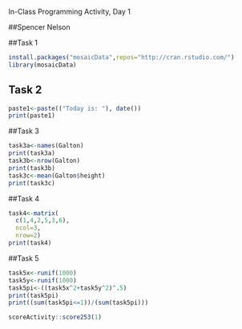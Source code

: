  In-Class Programming Activity, Day 1

##Spencer Nelson

##Task 1
```r
install.packages("mosaicData",repos="http://cran.rstudio.com/")
library(mosaicData)
```



## Task 2
```r
paste1<-paste(("Today is: "), date())
print(paste1)

```


##Task 3
```r
task3a<-names(Galton)
print(task3a)
task3b<-nrow(Galton)
print(task3b)
task3c<-mean(Galton$height)
print(task3c)
```
##Task 4
```r
task4<-matrix(
  c(1,4,2,5,3,6),
  ncol=3,
  nrow=2)
print(task4)
```

##Task 5
```r
task5x<-runif(1000)
task5y<-runif(1000)
task5pi<-((task5x^2+task5y^2)^.5)
print(task5pi)
print((sum(task5pi<=1))/(sum(task5pi)))
```

```r
scoreActivity::score253(1)
```